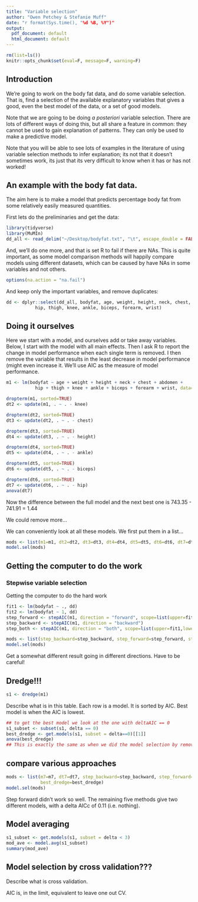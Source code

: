 ```yaml
---
title: "Variable selection"
author: "Owen Petchey & Stefanie Muff"
date: "r format(Sys.time(), "%d %B, %Y")"
output:
  pdf_document: default
  html_document: default
---
```


```r
rm(list=ls())
knitr::opts_chunk$set(eval=F, message=F, warning=F)

```

## Introduction

We're going to work on the body fat data, and do some variable selection. That is, find a selection of the available explanatory variables that gives a good, even the best model of the data, or a set of good models.

Note that we are going to be doing *a posteriori* variable selection. There are lots of different ways of doing this, but all share a feature in common: they cannot be used to gain explanation of patterns. They can only be used to make a predictive model.

Note that you will be able to see lots of examples in the literature of using variable selection methods to infer explanation; its not that it doesn't sometimes work, its just that its very difficult to know when it has or has not worked!

## An example with the body fat data.

The aim here is to make a model that predicts percentage body fat from some relatively easily measured quantities.

First lets do the preliminaries and get the data:

```r
library(tidyverse)
library(MuMIn)
dd_all <- read_delim("~/Desktop/bodyfat.txt", "\t", escape_double = FALSE, trim_ws = TRUE)
```

And, we'll do one more, and that is set R to fail if there are NAs. This is quite important, as some model comparison methods will happily compare models using different datasets, which can be caused by have NAs in some variables and not others.

```r
options(na.action = "na.fail")
```

And keep only the important variables, and remove duplicates:

```r
dd <- dplyr::select(dd_all, bodyfat, age, weight, height, neck, chest, abdomen,
           hip, thigh, knee, ankle, biceps, forearm, wrist)
```



## Doing it ourselves

Here we start with a model, and ourselves add or take away variables.
Below, I start with the model with all main effects.
Then I ask R to report the change in model performance when each single term is removed.
I then remove the variable that results in the least decrease in model performance (might even increase it.
We'll use AIC as the measure of model performance.


```r
m1 <- lm(bodyfat ~ age + weight + height + neck + chest + abdomen +
           hip + thigh + knee + ankle + biceps + forearm + wrist, data=dd)

dropterm(m1, sorted=TRUE)
dt2 <- update(m1, . ~ . - knee)

dropterm(dt2, sorted=TRUE)
dt3 <- update(dt2, . ~ . - chest)

dropterm(dt3, sorted=TRUE)
dt4 <- update(dt3, . ~ . - height)

dropterm(dt4, sorted=TRUE)
dt5 <- update(dt4, . ~ . - ankle)

dropterm(dt5, sorted=TRUE)
dt6 <- update(dt5, . ~ . - biceps)

dropterm(dt6, sorted=TRUE)
dt7 <- update(dt6, . ~ . - hip)
anova(dt7)
```

Now the difference between the full model and the next best one is 743.35 - 741.91 = 1.44

We could remove more...

We can conveniently look at all these models. We first put them in a list...

```r
mods <- list(m1=m1, dt2=dt2, dt3=dt3, dt4=dt4, dt5=dt5, dt6=dt6, dt7=dt7)
model.sel(mods)
```






## Getting the computer to do the work

### Stepwise variable selection

Getting the computer to do the hard work

```r
fit1 <- lm(bodyfat ~ ., dd)
fit2 <- lm(bodyfat ~ 1, dd)
step_forward <- stepAIC(m1, direction = "forward", scope=list(upper=fit1,lower=fit2))
step_backward <- stepAIC(m1, direction = "backward")
step_both <- stepAIC(m1, direction = "both", scope=list(upper=fit1,lower=fit2))

mods <- list(step_backward=step_backward, step_forward=step_forward, step_both=step_both)
model.sel(mods)

```

Get a somewhat different result going in different directions. Have to be careful!


## Dredge!!!



```r

s1 <- dredge(m1)

```

Describe what is in this table. Each row is a model. It is sorted by AIC. Best model is when the AIC is lowest.

```r

## to get the best model we look at the one with deltaAIC == 0
s1_subset <- subset(s1, delta == 0)
best_dredge <- get.models(s1, subset = delta==0)[[1]]
anova(best_dredge)
## This is exactly the same as when we did the model selection by removing largest p-value variables first!

```

## compare various approaches

```r
mods <- list(m7=m7, dt7=dt7, step_backward=step_backward, step_forward=step_forward, step_both=step_both,
             best_dredge=best_dredge)
model.sel(mods)
```

Step forward didn't work so well.
The remaining five methods give two different models, with a delta AICc of 0.11 (i.e. nothing).





## Model averaging 

```r
s1_subset <- get.models(s1, subset = delta < 3)
mod_ave <- model.avg(s1_subset)
summary(mod_ave)
```





## Model selection by cross validation???

Describe what is cross validation.

AIC is, in the limit, equivalent to leave one out CV.





